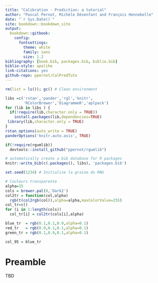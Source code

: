 ```yaml
--- 
title: "Calibration - Prediction: a tutorial"
author: "Pascal Pernot, Michèle Désenfant and François Hennebelle"
date: "`r Sys.Date()`"
site: bookdown::bookdown_site
output:
  bookdown::gitbook:
    config:
      fontsettings:
        theme: white
        family: sans
        size: 1.2
bibliography: [book.bib, packages.bib, biblio.bib]
biblio-style: apalike
link-citations: yes
github-repo: ppernot/CalPredTuto
---
```


```r
rm(list = ls()); gc() # Clean environment

libs =c('rstan','pander','rgl','knitr',
        'RColorBrewer','DiagrammeR','aplpack')
for (lib in libs ) {
  if(!require(lib,character.only = TRUE))
    install.packages(lib,dependencies=TRUE)
 library(lib,character.only = TRUE)
}
rstan_options(auto_write = TRUE)
panderOptions('knitr.auto.asis', TRUE)

if(!require(rgumlib))
  devtools::install_github("ppernot/rgumlib")

# automatically create a bib database for R packages
knitr::write_bib(c(.packages(), libs), 'packages.bib')

set.seed(1234) # Initialise la graine du RNG

# Couleurs transparente
alpha=35
cols = brewer.pal(8,'Dark2')
col2tr = function(col,alpha) 
  rgb(t(col2rgb(col)),alpha=alpha,maxColorValue=255)
col_tr=c()
for (i in 1:length(cols))
  col_tr[i] = col2tr(cols[i],alpha)

blue_tr  = rgb(0.1,0.1,0.9,alpha=0.1) 
red_tr   = rgb(0.9,0.1,0.1,alpha=0.1)
green_tr = rgb(0.1,0.9,0.1,alpha=0.1)

col_95 = blue_tr

```
# Preamble {-}

TBD



```r

```



